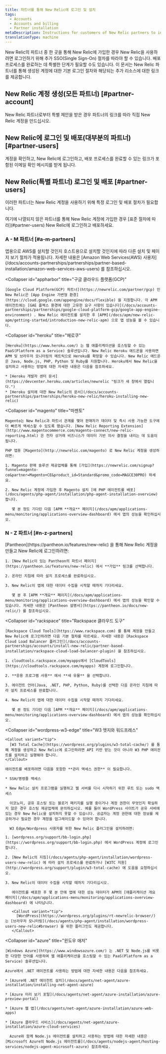```yaml
---
title: 파트너를 통해 New Relic에 로그인 및 설치
tags:
  - Accounts
  - Accounts and billing
  - Partner installation
metaDescription: Instructions for customers of New Relic partners to install New Relic through the partner and view New Relic page data.
translationType: machine
---
```


New Relic의 파트너 중 한 곳을 통해 New Relic에 가입한 경우 New Relic을 사용하려면 로그인하기 위해 추가 SSO(Single Sign-On) 절차를 따라야 할 수 있습니다. 배포 프로세스를 완료하는 데 특별한 단계가 필요할 수도 있습니다. 이 문서는 New Relic 파트너를 통해 생성된 계정에 대한 기본 로그인 절차와 해당되는 추가 리소스에 대한 링크를 제공합니다.

## New Relic 계정 생성(모든 파트너) [#partner-account]

New Relic 파트너로부터 특별 제안을 받은 경우 파트너의 링크를 따라 직접 New Relic 계정을 만드십시오.

## New Relic에 로그인 및 배포(대부분의 파트너) [#partner-users]

계정을 확인하고, New Relic에 로그인하고, 배포 프로세스를 완료할 수 있는 링크가 포함된 이메일 확인 메시지를 받게 됩니다.

## New Relic(특별 파트너) 로그인 및 배포 [#partner-users]

이러한 파트너는 New Relic 계정을 사용하기 위해 특정 로그인 및 배포 절차가 필요합니다.

<Callout variant="tip">
  여기에 나열되지 않은 파트너를 통해 New Relic 계정에 가입한 경우 [표준 절차에 따라](#partner-users) New Relic에 로그인하고 배포하세요.
</Callout>

### A - M 파트너 [#a-m-partners]

<CollapserGroup>
  <Collapser
    id="aws"
    title="아마존 웹 서비스(AWS)"
  >
    앱용으로 AWS를 설치할 것인지 호스트용으로 설치할 것인지에 따라 다른 설치 및 페이지 보기 절차가 적용됩니다. 자세한 내용은 [Amazon Web Services(AWS) 사용자](/docs/accounts-partnerships/partnerships/partner-based-installation/amazon-web-services-aws-users) 를 참조하십시오.
  </Collapser>

  <Collapser
    id="appharbor"
    title="구글 클라우드 플랫폼(GCP)"
  >
    [Google Cloud Platform(GCP) 파트너](https://newrelic.com/partner/gcp) 인 New Relic은 [App Engine 가변형 환경](https://cloud.google.com/appengine/docs/flexible) 을 지원합니다. 각 APM 에이전트에는 [GAE 플렉스 환경에 대한 고유한 요구 사항이 있습니다](/docs/accounts-partnerships/partnerships/google-cloud-platform-gcp/google-app-engine-environment) . New Relic 에이전트를 설치한 후 [APM](/docs/apm/new-relic-apm/getting-started/introduction-new-relic-apm) 으로 앱 성능을 볼 수 있습니다.
  </Collapser>

  <Collapser
    id="heroku"
    title="헤로쿠"
  >
    [Heroku](https://www.heroku.com/) 는 웹 애플리케이션을 호스팅할 수 있는 PaaS(Platform as a Service) 솔루션입니다. New Relic Heroku 애드온을 사용하면 APM 및 브라우저 모니터링의 메트릭으로 Heroku를 확장할 수 있습니다. New Relic 애드온은 Java, Node.js, PHP, Python 및 Ruby를 지원합니다. Heroku에서 New Relic을 설치하고 사용하는 방법에 대한 자세한 내용은 다음을 참조하세요.

    * [Heroku 개발자 센터 문서](https://devcenter.heroku.com/articles/newrelic "링크가 새 창에서 열립니다.")
    * [Heroku 설치에 대한 New Relic의 문서](/docs/accounts-partnerships/partnerships/heroku-new-relic/heroku-installing-new-relic)
  </Collapser>

  <Collapser
    id="magento"
    title="마젠토"
  >
    Magento는 New Relic과 파트너 관계를 맺어 판매자가 데이터 및 즉시 사용 가능한 도구에 더 빠르게 액세스할 수 있도록 했습니다. [New Relic Reporting Extension](http://www.magentocommerce.com/magento-connect/new-relic-reporting.html) 은 전자 상거래 비즈니스가 데이터 기반 의사 결정을 내리는 데 도움이 됩니다.

    PHP 앱용 [Magento](http://newrelic.com/magento) 로 New Relic 계정을 생성하려면:

    1. Magento 판매 솔루션 제공업체를 통해 [가입](https://newrelic.com/signup?funnel=magento-ce&partner=Magento+CE&product_id=Standard&promo_code=MAGCE30PRO) 하세요.

    2. New Relic 계정에 가입한 후 Magento 설치 [에 PHP 에이전트를 배포](/docs/agents/php-agent/installation/php-agent-installation-overview) 합니다.

       몇 분 정도 기다린 다음 [APM **개요** 페이지](/docs/apm/applications-menu/monitoring/applications-overview-dashboard) 에서 앱의 성능을 확인하십시오.
  </Collapser>
</CollapserGroup>

### N - Z 파트너 [#n-z-partners]

<CollapserGroup>
  <Collapser
    id="network-redux"
    title="판테온"
  >
    [Pantheon](https://pantheon.io/features/new-relic) 을 통해 New Relic 계정을 만들고 New Relic에 로그인하려면:

    1. [New Relic이 있는 Pantheon의 파트너 페이지](https://pantheon.io/features/new-relic) 에서 **가입** 링크를 선택합니다.

    2. 온라인 지침에 따라 설치 프로세스를 완료하십시오.

    3. New Relic이 앱에 대한 데이터 수집을 시작할 때까지 기다리세요.

       몇 분 후 [APM **개요** 페이지](/docs/apm/applications-menu/monitoring/applications-overview-dashboard) 에서 앱의 성능을 확인할 수 있습니다. 자세한 내용은 [Pantheon 설명서](https://pantheon.io/docs/new-relic/) 를 참조하십시오.
  </Collapser>

  <Collapser
    id="rackspace"
    title="Rackspace 클라우드 도구"
  >
    [Rackspace Cloud Tools](https://www.rackspace.com) 를 통해 계정을 만들고 New Relic에 로그인하려면 다음 기본 절차를 따르세요. 자세한 내용은 [Rackspace Cloud Load Balancer 플러그인](/docs/accounts-partnerships/accounts/install-new-relic/partner-based-installation/rackspace-cloud-load-balancer-plugin) 을 참조하십시오.

    1. cloudtools.rackspace.com/myapps에서 [CloudTools](https://cloudtools.rackspace.com/myapps) 계정에 로그인합니다.

    2. **응용 프로그램 사용** 에서 **새 유물** 을 선택합니다.

    3. 에이전트 언어(Java, .NET, PHP, Python, Ruby)를 선택한 다음 온라인 지침에 따라 설치 프로세스를 완료합니다.

    4. New Relic이 앱에 대한 데이터 수집을 시작할 때까지 기다리세요.

       몇 분 정도 기다린 다음 [APM **개요** 페이지](/docs/apm/applications-menu/monitoring/applications-overview-dashboard) 에서 앱의 성능을 확인하십시오.
  </Collapser>

  <Collapser
    id="wordpress-w3-edge"
    title="W3 엣지와 워드프레스"
  >
    <Callout variant="tip">
      [W3 Total Cache](https://wordpress.org/plugins/w3-total-cache/) 를 통해 계정을 생성하고 New Relic에 로그인하려면 API 키만 받는 것이 아니라 W3 PHP 에이전트를 설치하고 실행해야 합니다.
    </Callout>

    에이전트를 배포하려면 다음을 포함한 **관리 액세스 권한** 이 필요합니다.

    * SSH/명령줄 액세스

    * New Relic 설치 프로그램을 실행하고 웹 서버를 다시 시작하기 위한 루트 또는 sudo 액세스

      이코노미, 공유 호스팅 또는 블로거 패키지를 실행 중이거나 계정 권한이 무엇인지 확실하지 않은 경우 호스팅 제공업체에 문의하십시오. 예를 들어 WordPress 사이트가 공유 서버에 있는 경우 New Relic을 설치하지 못할 수 있습니다. 공급자는 계정 권한에 대한 정보를 제공하거나 필요한 경우 계정을 업그레이드할 수 있어야 합니다.

      W3 Edge/Wordpress 사용자를 위한 New Relic 플러그인을 설치하려면:

    1. [wordpress.org/support/bb-login.php](https://wordpress.org/support/bb-login.php) 에서 WordPress 계정에 로그인합니다.

    2. [New Relic의 지침](/docs/agents/php-agent/installation/wordpress-users-new-relic) 에 따라 설치 프로세스를 완료하거나 [W3TC 지원](http://wordpress.org/support/plugin/w3-total-cache) 에 도움을 요청하십시오.

    3. New Relic이 데이터 수집을 시작할 때까지 기다리십시오.

       에이전트를 배포한 후 몇 분 안에 앱에 대한 성능 데이터가 APM의 [애플리케이션 개요 페이지](/docs/apm/applications-menu/monitoring/applications-overview-dashboard) 에 나타납니다.

       <Callout variant="tip">
         [WordPress](https://wordpress.org/plugins/rt-newrelic-browser/) 는 [브라우저 모니터링](/docs/agents/php-agent/installation/wordpress-users-new-relic#browser) 을 위한 플러그인도 제공합니다.
       </Callout>
  </Collapser>

  <Collapser
    id="azure"
    title="윈도우 애저"
  >
    [Windows Azure](https://www.windowsazure.com/) 는 .NET 및 Node.js를 비롯한 다양한 언어를 사용하여 웹 애플리케이션을 호스팅할 수 있는 PaaS(Platform as a Service) 솔루션입니다.

    Azure에서 .NET 에이전트를 사용하는 방법에 대한 자세한 내용은 다음을 참조하세요.

    * [Azure에 .NET 에이전트 설치](/docs/agents/net-agent/azure-installation/installing-net-agent-azure)

    * [Azure 미리 보기 포털](/docs/agents/net-agent/azure-installation/azure-preview-portal)

    * [Azure 웹 앱](/docs/agents/net-agent/azure-installation/azure-web-apps)

    * [Azure 클라우드 서비스](/docs/agents/net-agent/azure-installation/azure-cloud-services)

      Azure와 함께 Node.js 에이전트를 설치하고 사용하는 방법에 대한 자세한 내용은 [Microsoft Azure의 Node.js 에이전트를](/docs/agents/nodejs-agent/hosting-services/nodejs-agent-microsoft-azure) 참조하세요.
  </Collapser>
</CollapserGroup>
